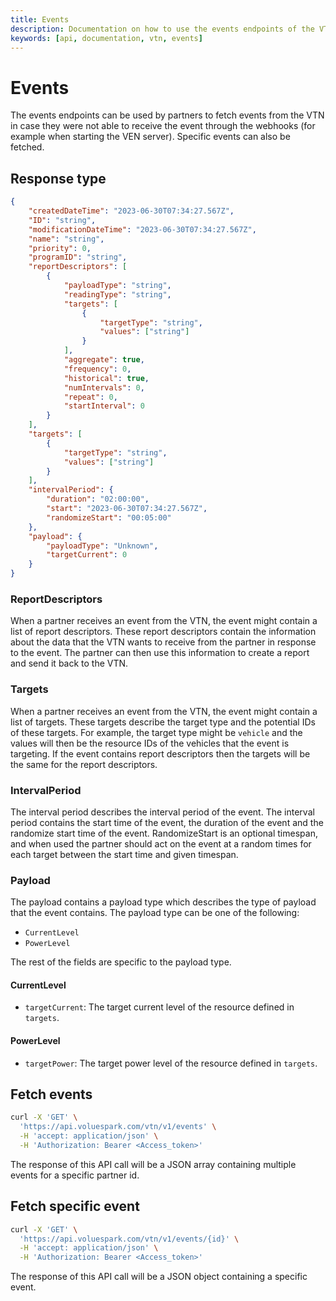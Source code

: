 ```yaml
---
title: Events
description: Documentation on how to use the events endpoints of the VTN API.
keywords: [api, documentation, vtn, events]
---
```


# Events

The events endpoints can be used by partners to fetch events from the VTN in case they were not able to receive the event through the webhooks (for example when starting the VEN server).
Specific events can also be fetched.

## Response type

```json
{
    "createdDateTime": "2023-06-30T07:34:27.567Z",
    "ID": "string",
    "modificationDateTime": "2023-06-30T07:34:27.567Z",
    "name": "string",
    "priority": 0,
    "programID": "string",
    "reportDescriptors": [
        {
            "payloadType": "string",
            "readingType": "string",
            "targets": [
                {
                    "targetType": "string",
                    "values": ["string"]
                }
            ],
            "aggregate": true,
            "frequency": 0,
            "historical": true,
            "numIntervals": 0,
            "repeat": 0,
            "startInterval": 0
        }
    ],
    "targets": [
        {
            "targetType": "string",
            "values": ["string"]
        }
    ],
    "intervalPeriod": {
        "duration": "02:00:00",
        "start": "2023-06-30T07:34:27.567Z",
        "randomizeStart": "00:05:00"
    },
    "payload": {
        "payloadType": "Unknown",
        "targetCurrent": 0
    }
}
```

### ReportDescriptors

When a partner receives an event from the VTN, the event might contain a list of report descriptors. These report descriptors contain the information about the data that the VTN wants to receive from the partner in response to the event. The partner can then use this information to create a report and send it back to the VTN.

### Targets

When a partner receives an event from the VTN, the event might contain a list of targets. These targets describe the target type and the potential IDs of these targets. For example, the target type might be `vehicle` and the values will then be the resource IDs of the vehicles that the event is targeting. If the event contains report descriptors then the targets will be the same for the report descriptors.

### IntervalPeriod

The interval period describes the interval period of the event. The interval period contains the start time of the event, the duration of the event and the randomize start time of the event. RandomizeStart is an optional timespan, and when used the partner should act on the event at a random times for each target between the start time and given timespan.

### Payload

The payload contains a payload type which describes the type of payload that the event contains. The payload type can be one of the following:

-   `CurrentLevel`
-   `PowerLevel`

The rest of the fields are specific to the payload type.

#### CurrentLevel

-   `targetCurrent`: The target current level of the resource defined in `targets`.

#### PowerLevel

-   `targetPower`: The target power level of the resource defined in `targets`.

## Fetch events

```bash
curl -X 'GET' \
  'https://api.voluespark.com/vtn/v1/events' \
  -H 'accept: application/json' \
  -H 'Authorization: Bearer <Access_token>'
```

The response of this API call will be a JSON array containing multiple events for a specific partner id.

## Fetch specific event

```bash
curl -X 'GET' \
  'https://api.voluespark.com/vtn/v1/events/{id}' \
  -H 'accept: application/json' \
  -H 'Authorization: Bearer <Access_token>'
```

The response of this API call will be a JSON object containing a specific event.
